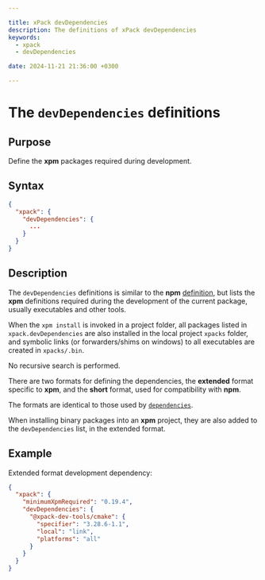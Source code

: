 ```yaml
---

title: xPack devDependencies
description: The definitions of xPack devDependencies
keywords:
  - xpack
  - devDependencies

date: 2024-11-21 21:36:00 +0300

---
```


# The `devDependencies` definitions

## Purpose

Define the **xpm** packages required during development.

## Syntax

```json
{
  "xpack": {
    "devDependencies": {
      ...
    }
  }
}
```

## Description

The `devDependencies` definitions is similar to the **npm**
[definition](https://docs.npmjs.com/cli/v10/configuring-npm/package-json#devdependencies),
but lists the **xpm** definitions required during the development
of the current package, usually executables and other tools.

When the `xpm install` is invoked in a project folder,
all packages listed in `xpack.devDependencies` are also installed
in the local project `xpacks` folder, and symbolic links (or
forwarders/shims on windows) to all executables are created in
`xpacks/.bin`.

No recursive search is performed.

There are two formats for defining the dependencies, the **extended**
format specific to **xpm**, and the **short** format, used for compatibility
with **npm**.

The formats are identical to those used by [`dependencies`](../dependencies/).

When installing binary packages into an **xpm** project, they are also added
to the `devDependencies` list, in the extended format.

## Example

Extended format development dependency:

```json {6-8}
{
  "xpack": {
    "minimumXpmRequired": "0.19.4",
    "devDependencies": {
      "@xpack-dev-tools/cmake": {
        "specifier": "3.28.6-1.1",
        "local": "link",
        "platforms": "all"
      }
    }
  }
}
```
